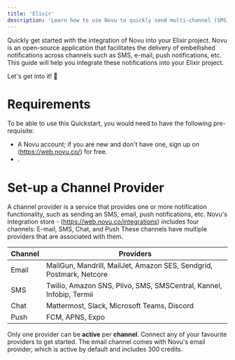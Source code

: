 ```yaml
---
title: 'Elixir'
description: 'Learn how to use Novu to quickly send multi-channel (SMS, Email, Chat, Push) notifications with Elixir.'
---
```


Quickly get started with the integration of Novu into your Elixir project.
Novu is an open-source application that facilitates the delivery of embellished notifications across channels such as SMS, e-mail, push notifications, etc. This guide will help you integrate these notifications into your Elixir project.

Let's get into it! 🚀

# Requirements

To be able to use this Quickstart, you would need to have the following pre-requisite:

- A Novu account; if you are new and don't have one, sign up on (https://web.novu.co/) for free.
- .


# Set-up a Channel Provider

A channel provider is a service that provides one or more notification functionality, such as sending an SMS, email, push notifications, etc. Novu's integration store - (https://web.novu.co/integrations) includes four channels:
E-mail, SMS, Chat, and Push
These channels have multiple providers that are associated with them.

| Channel | Providers |
| --- | --- |
| Email | MailGun, Mandrill, MailJet, Amazon SES, Sendgrid, Postmark, Netcore |
| SMS | Twilio, Amazon SNS, Plivo, SMS, SMSCentral, Kannel, Infobip, Termii |
| Chat | Mattermost, Slack, Microsoft Teams, Discord |
| Push | FCM, APNS, Expo |

Only one provider can be **active** per **channel**. Connect any of your favourite providers to get started. The email channel comes with Novu's email provider, which is active by default and includes 300 credits.
